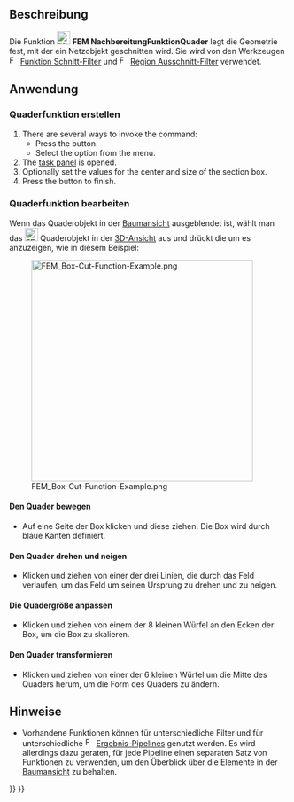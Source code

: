 <languages/>

{{Docnav/de
|[[FEM_PostCreateFunctionCylinder/de|NachbereitungFunktionZylinder]]
|[[FEM_PostLineplot/de|NachbereitungLiniendiagramm]]
|[[FEM_Workbench/de|FEM]]
|IconL=FEM_PostCreateFunctionCylinder.svg
|IconR=FEM_PostLineplot.svg
|IconC=Workbench_FEM.svg
}}

{{GuiCommand/de
|Name=FEM PostCreateFunctionBox
|Name/de=FEM NachbereitungFunktionQuader
|MenuLocation=Ergebnisse → Filterfunktionen → Quader
|Workbenches=[[FEM_Workbench/de|FEM]]
|Version=0.21
|SeeAlso=[[FEM_tutorial/de|FEM-Anleitung]]
}}

<span id="Description"></span>
==Beschreibung==

Die Funktion [[Image:FEM_PostCreateFunctionBox.svg|24px]] '''FEM NachbereitungFunktionQuader''' legt die Geometrie fest, mit der ein Netzobjekt geschnitten wird. Sie wird von den Werkzeugen [[Image:FEM_PostFilterCutFunction.svg|16px]] [[FEM_PostFilterCutFunction/de|Funktion Schnitt-Filter]] und [[Image:FEM_PostFilterClipRegion.svg|16px]] [[FEM_PostFilterClipRegion/de|Region Ausschnitt-Filter]] verwendet.

<span id="Usage"></span>
==Anwendung==

<span id="Create_a_box_function"></span>
===Quaderfunktion erstellen===

<div lang="en" dir="ltr" class="mw-content-ltr">
# There are several ways to invoke the command:
#* Press the {{Button|[[Image:FEM_PostCreateFunctionBox.svg|16px]] [[FEM_PostCreateFunctionBox|Box]]}} button.
#* Select the {{MenuCommand|Results → Filter Functions → [[Image:FEM_PostCreateFunctionBox.svg|16px]] Box}} option from the menu.
# The [[Task_Panel|task panel]] is opened.
# Optionally set the values for the center and size of the section box.
# Press the {{Button|OK}} button to finish.
</div>

<span id="Edit_a_box_function"></span>
===Quaderfunktion bearbeiten===

Wenn das Quaderobjekt in der [[Tree_View/de|Baumansicht]] ausgeblendet ist, wählt man das  [[Image:FEM_PostCreateFunctionBox.svg|24px]] Quaderobjekt in der [[3D_View/de|3D-Ansicht]] aus und drückt die {{KEY|Leertaste}} um es anzuzeigen, wie in diesem Beispiel:

[[File:FEM_Box-Cut-Function-Example.png|400px]]

<span id="Move_the_box"></span>
====Den Quader bewegen====

* Auf eine Seite der Box klicken und diese ziehen. Die Box wird durch blaue Kanten definiert.

<span id="Rotate_and_tilt_the_box"></span>
====Den Quader drehen und neigen====

* Klicken und ziehen von einer der drei Linien, die durch das Feld verlaufen, um das Feld um seinen Ursprung zu drehen und zu neigen.

<span id="Scale_the_box"></span>
====Die Quadergröße anpassen====

* Klicken und ziehen von einem der 8 kleinen Würfel an den Ecken der Box, um die Box zu skalieren.

<span id="Transform_the_box"></span>
====Den Quader transformieren====

* Klicken und ziehen von einer der 6 kleinen Würfel um die Mitte des Quaders herum, um die Form des Quaders zu ändern.

<span id="Notes"></span>
==Hinweise==

* Vorhandene Funktionen können für unterschiedliche Filter und für unterschiedliche [[Image:FEM_PostPipelineFromResult.svg|16px]] [[FEM_PostPipelineFromResult/de|Ergebnis-Pipelines]] genutzt werden. Es wird allerdings dazu geraten, für jede Pipeline einen separaten Satz von Funktionen zu verwenden, um den Überblick über die Elemente in der [[Tree_view/de|Baumansicht]] zu behalten.


{{Docnav/de
|[[FEM_PostCreateFunctionCylinder/de|NachbereitungFunktionZylinder]]
|[[FEM_PostLineplot/de|NachbereitungLiniendiagramm]]
|[[FEM_Workbench/de|FEM]]
|IconL=FEM_PostCreateFunctionCylinder.svg
|IconR=FEM_PostLineplot.svg
|IconC=Workbench_FEM.svg
}}

{{FEM_Tools_navi{{#translation:}}}}
{{Userdocnavi{{#translation:}}}}